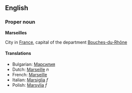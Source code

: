 ==English==
===Proper noun===
'''Marseilles'''

City in [[France]], capital of the department [[Bouches-du-Rhône]]

====Translations====

*Bulgarian: [[Марсилия]]
*Dutch: [[Marseille]] ''n''
*French: [[Marseille]]
*Italian: [[Marsiglia]] ''f''
*Polish: [[Marsylia]] ''f''